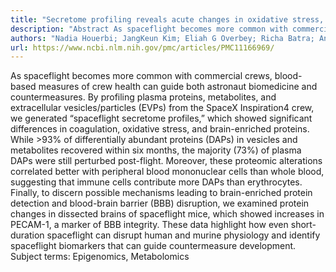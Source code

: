 ```yaml
---
title: "Secretome profiling reveals acute changes in oxidative stress, brain homeostasis, and coagulation following short-duration spaceflight"
description: "Abstract As spaceflight becomes more common with commercial crews, blood-based measures of crew health can guide both astronaut biomedicine and countermeasures. By profiling plasma proteins, metabolit..."
authors: "Nadia Houerbi; JangKeun Kim; Eliah G Overbey; Richa Batra; Annalise Schweickart; Laura Patras; Serena Lucotti; Krista A Ryon; Deena Najjar; Cem Meydan; Namita Damle; Christopher Chin; S Anand Narayanan; Joseph W Guarnieri; Gabrielle Widjaja; Afshin Beheshti; Gabriel Tobias; Fanny Vatter; Jeremy Wain Hirschberg; Ashley Kleinman; Evan E Afshin; Matthew MacKay; Qiuying Chen; Dawson Miller; Aaron S Gajadhar; Lucy Williamson; Purvi Tandel; Qiu Yang; Jessica Chu; Ryan Benz; Asim Siddiqui; Daniel Hornburg; Steven Gross; Bader Shirah; Jan Krumsiek; Jaime Mateus; Xiao Mao; Irina Matei; Christopher E Mason"
url: https://www.ncbi.nlm.nih.gov/pmc/articles/PMC11166969/
---
```


As spaceflight becomes more common with commercial crews, blood-based measures of crew health can guide both astronaut biomedicine and countermeasures. By profiling plasma proteins, metabolites, and extracellular vesicles/particles (EVPs) from the SpaceX Inspiration4 crew, we generated “spaceflight secretome profiles,” which showed significant differences in coagulation, oxidative stress, and brain-enriched proteins. While >93% of differentially abundant proteins (DAPs) in vesicles and metabolites recovered within six months, the majority (73%) of plasma DAPs were still perturbed post-flight. Moreover, these proteomic alterations correlated better with peripheral blood mononuclear cells than whole blood, suggesting that immune cells contribute more DAPs than erythrocytes. Finally, to discern possible mechanisms leading to brain-enriched protein detection and blood-brain barrier (BBB) disruption, we examined protein changes in dissected brains of spaceflight mice, which showed increases in PECAM-1, a marker of BBB integrity. These data highlight how even short-duration spaceflight can disrupt human and murine physiology and identify spaceflight biomarkers that can guide countermeasure development. Subject terms: Epigenomics, Metabolomics
